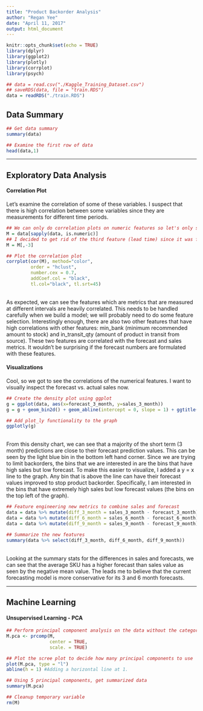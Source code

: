 ```yaml
---
title: "Product Backorder Analysis"
author: "Regan Yee"
date: "April 11, 2017"
output: html_document
---
```


```r
knitr::opts_chunk$set(echo = TRUE)
library(dplyr)
library(ggplot2)
library(plotly)
library(corrplot)
library(psych)

## data = read.csv("./Kaggle_Training_Dataset.csv")
## saveRDS(data, file = "train.RDS")
data = readRDS("./train.RDS")
```

## Data Summary

```r
## Get data summary
summary(data)

## Examine the first row of data
head(data,1)
```

---

## Exploratory Data Analysis

#### Correlation Plot


Let's examine the correlation of some of these variables. I suspect that there is high correlation between some variables
since they are measurements for different time periods.

```r
## We can only do correlation plots on numeric features so let's only select the numeric features.
M = data[sapply(data, is.numeric)]
## I decided to get rid of the third feature (lead time) since it was full of N/A's
M = M[,-3]

## Plot the correlation plot
corrplot(cor(M), method="color",
         order = "hclust",
         number.cex = 0.7,
         addCoef.col = "black",
         tl.col="black", tl.srt=45)
```

<br/>
As expected, we can see the features which are metrics that are measured at different intervals are heavily correlated. This needs to be handled carefully when we build a model; we will probably need to do some feature selection. Interestingly enough, there are also two other features that have high correlations with other features: min_bank (minimum recommended amount to stock) and in_transit_qty (amount of product in transit from source). These two features are correlated with the forecast and sales metrics. It wouldn't be surprising if the forecast numbers are formulated with these features.
<br/>

#### Visualizations

Cool, so we got to see the correlations of the numerical features. I want to visually inspect the forecast vs. actual sales now.

```r
## Create the density plot using ggplot
g = ggplot(data, aes(x=forecast_3_month, y=sales_3_month))
g = g + geom_bin2d() + geom_abline(intercept = 0, slope = 1) + ggtitle("Density bin plot for Sales vs. Forecast (3 Month)")

## Add plot_ly functionality to the graph
ggplotly(g)
```

<br/>
From this density chart, we can see that a majority of the short term (3 month) predictions are close to their forecast prediction values. This can be seen by the light blue bin in the bottom left hand corner. Since we are trying to limit backorders, the bins that we are interested in are the bins that have high sales but low forecast. To make this easier to visualize, I added a y = x line to the graph. Any bin that is above the line can have their forecast values improved to stop product backorder. Specifically, I am interested in the bins that have extremely high sales but low forecast values (the bins on the top left of the graph).
<br/>

``` r
## Feature engineering new metrics to combine sales and forecast
data = data %>% mutate(diff_3_month = sales_3_month - forecast_3_month)
data = data %>% mutate(diff_6_month = sales_6_month - forecast_6_month)
data = data %>% mutate(diff_9_month = sales_9_month - forecast_9_month)

## Summarize the new features
summary(data %>% select(diff_3_month, diff_6_month, diff_9_month))
```

<br/>
Looking at the summary stats for the differences in sales and forecasts, we can see that the average SKU has a higher forecast than sales value as seen by the negative mean value. The leads me to believe that the current forecasting model is more conservative for its 3 and 6 month forecasts.
<br/>


---

## Machine Learning

#### Unsupervised Learning - PCA
```r
## Perform principal component analysis on the data without the categorical features
M.pca <- prcomp(M,
                center = TRUE,
                scale. = TRUE) 

## Plot the scree plot to decide how many principal components to use
plot(M.pca, type = "l")
abline(h = 1) #Adding a horizontal line at 1.

## Using 5 principal components, get summarized data
summary(M.pca)
```

```r
## Cleanup temporary variable
rm(M)
```
